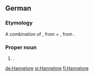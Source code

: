 ==German==

===Etymology===
A combination of {{term|Hanne|lang=de}}, from {{term|Johanna||Jane|lang=de}} + {{term|Lore|lang=de}}, from  {{term|Eleonore||Eleanor|lang=de}}.

===Proper noun===
{{infl|de|proper noun}}

# {{given name|female|lang=de}}. 

[[de:Hannelore]]
[[sr:Hannelore]]
[[fi:Hannelore]]